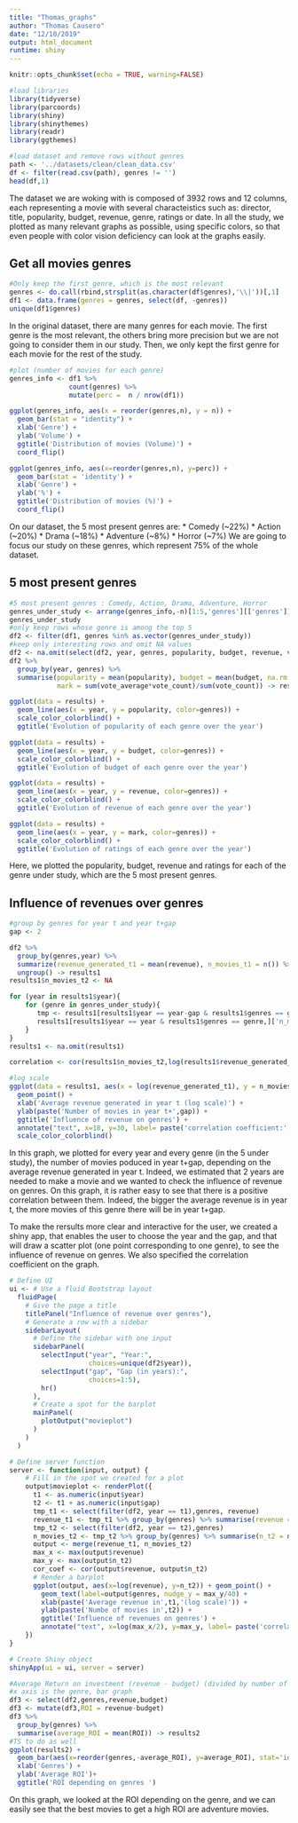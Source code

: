 ```yaml
---
title: "Thomas_graphs"
author: "Thomas Causero"
date: "12/10/2019"
output: html_document
runtime: shiny
---
```


```r
knitr::opts_chunk$set(echo = TRUE, warning=FALSE)
```


```r
#load libraries
library(tidyverse)
library(parcoords)
library(shiny)
library(shinythemes)
library(readr)
library(ggthemes)
```


```r
#load dataset and remove rows without genres
path <- '../datasets/clean/clean_data.csv'
df <- filter(read.csv(path), genres != '')
head(df,1)
```

The dataset we are woking with is composed of 3932 rows and 12 columns, each representing a movie with several characteistics such as: director, title, popularity, budget, revenue, genre, ratings or date.
In all the study, we plotted as many relevant graphs as possible, using specific colors, so that even people with color vision deficiency can look at the graphs easily. 

## Get all movies genres

```r
#Only keep the first genre, which is the most relevant
genres <- do.call(rbind,strsplit(as.character(df$genres),'\\|'))[,1]
df1 <- data.frame(genres = genres, select(df, -genres))
unique(df1$genres)
```

In the original dataset, there are many genres for each movie. The first genre is the most relevant, the others bring more precision but we are not going to consider them in our study. Then, we only kept the first genre for each movie for the rest of the study.

```r
#plot (number of movies for each genre)
genres_info <- df1 %>%
               count(genres) %>%
               mutate(perc =  n / nrow(df1))

ggplot(genres_info, aes(x = reorder(genres,n), y = n)) + 
  geom_bar(stat = "identity") + 
  xlab('Genre') +
  ylab('Volume') +
  ggtitle('Distribution of movies (Volume)') +
  coord_flip()

ggplot(genres_info, aes(x=reorder(genres,n), y=perc)) + 
  geom_bar(stat = 'identity') + 
  xlab('Genre') +
  ylab('%') +
  ggtitle('Distribution of movies (%)') +
  coord_flip()
```

On our dataset, the 5 most present genres are:
* Comedy (~22%)
* Action (~20%)
* Drama (~18%)
* Adventure (~8%)
* Horror (~7%)
We are going to focus our study on these genres, which represent 75% of the whole dataset.

## 5 most present genres

```r
#5 most present genres : Comedy, Action, Drama, Adventure, Horror
genres_under_study <- arrange(genres_info,-n)[1:5,'genres'][['genres']]
genres_under_study
#only keep rows whose genre is among the top 5
df2 <- filter(df1, genres %in% as.vector(genres_under_study))
#keep only interesting rows and omit NA values
df2 <- na.omit(select(df2, year, genres, popularity, budget, revenue, vote_count, vote_average))
df2 %>%
  group_by(year, genres) %>%
  summarise(popularity = mean(popularity), budget = mean(budget, na.rm = T), revenue = mean(revenue), 
            mark = sum(vote_average*vote_count)/sum(vote_count)) -> results

ggplot(data = results) + 
  geom_line(aes(x = year, y = popularity, color=genres)) + 
  scale_color_colorblind() +
  ggtitle('Evolution of popularity of each genre over the year')

ggplot(data = results) + 
  geom_line(aes(x = year, y = budget, color=genres)) + 
  scale_color_colorblind() +
  ggtitle('Evolution of budget of each genre over the year')

ggplot(data = results) + 
  geom_line(aes(x = year, y = revenue, color=genres)) + 
  scale_color_colorblind() +
  ggtitle('Evolution of revenue of each genre over the year')

ggplot(data = results) + 
  geom_line(aes(x = year, y = mark, color=genres)) + 
  scale_color_colorblind() +
  ggtitle('Evolution of ratings of each genre over the year')
```

Here, we plotted the popularity, budget, revenue and ratings for each of the genre under study, which are the 5 most present genres.

## Influence of revenues over genres

```r
#group by genres for year t and year t+gap
gap <- 2

df2 %>%
  group_by(genres,year) %>%
  summarize(revenue_generated_t1 = mean(revenue), n_movies_t1 = n()) %>%
  ungroup() -> results1
results1$n_movies_t2 <- NA

for (year in results1$year){
    for (genre in genres_under_study){
       tmp <- results1[results1$year == year-gap & results1$genres == genre,]['n_movies_t1']
       results1[results1$year == year & results1$genres == genre,]['n_movies_t2'] <- as.numeric(tmp)
    }
}
results1 <- na.omit(results1)

correlation <- cor(results1$n_movies_t2,log(results1$revenue_generated_t1))

#log scale
ggplot(data = results1, aes(x = log(revenue_generated_t1), y = n_movies_t2, color = genres)) + 
  geom_point() + 
  xlab('Average revenue generated in year t (log scale)') +
  ylab(paste('Number of movies in year t+',gap)) +
  ggtitle('Influence of revenue on genres') +
  annotate("text", x=18, y=30, label= paste('correlation coefficient:',round(correlation,2))) +
  scale_color_colorblind()
```

In this graph, we plotted for every year and every genre (in the 5 under study), the number of movies poduced in year t+gap, depending on the average revenue generated in year t. Indeed, we estimated that 2 years are needed to make a movie and we wanted to check the influence of revenue on genres. On this graph, it is rather easy to see that there is a positive correlation between them. Indeed, the bigger the average revenue is in year t, the more movies of this genre there will be in year t+gap.

To make the rersults more clear and interactive for the user, we created a shiny app, that enables the user to choose the year and the gap, and that will draw a scatter plot (one point corresponding to one genre), to see the influence of revenue on genres. We also specified the correlation coefficient on the graph.

```r
# Define UI
ui <- # Use a fluid Bootstrap layout
  fluidPage(    
    # Give the page a title
    titlePanel("Influence of revenue over genres"),
    # Generate a row with a sidebar
    sidebarLayout(      
      # Define the sidebar with one input
      sidebarPanel(
        selectInput("year", "Year:", 
                    choices=unique(df2$year)),
        selectInput("gap", "Gap (in years):", 
                    choices=1:5),
        hr()
      ),
      # Create a spot for the barplot
      mainPanel(
        plotOutput("movieplot")  
      )
    )
  )

# Define server function
server <- function(input, output) {
    # Fill in the spot we created for a plot
    output$movieplot <- renderPlot({
      t1 <- as.numeric(input$year)
      t2 <- t1 + as.numeric(input$gap)
      tmp_t1 <- select(filter(df2, year == t1),genres, revenue)
      revenue_t1 <- tmp_t1 %>% group_by(genres) %>% summarise(revenue = mean(revenue, na.rm = T))
      tmp_t2 <- select(filter(df2, year == t2),genres)
      n_movies_t2 <- tmp_t2 %>% group_by(genres) %>% summarise(n_t2 = n())
      output <- merge(revenue_t1, n_movies_t2)
      max_x <- max(output$revenue)
      max_y <- max(output$n_t2)
      cor_coef <- cor(output$revenue, output$n_t2)
      # Render a barplot
      ggplot(output, aes(x=log(revenue), y=n_t2)) + geom_point() +
        geom_text(label=output$genres, nudge_y = max_y/40) +
        xlab(paste('Average revenue in',t1,'(log scale)')) +
        ylab(paste('Numbe of movies in',t2)) +
        ggtitle('Influence of revenues on genres') +
        annotate("text", x=log(max_x/2), y=max_y, label= paste('correlation coefficient:',round(cor_coef,2)))
    })
}

# Create Shiny object
shinyApp(ui = ui, server = server)
```


```r
#Average Return on investment (revenue - budget) (divided by number of movies that have this genre)
#x axis is the genre, bar graph
df3 <- select(df2,genres,revenue,budget)
df3 <- mutate(df3,ROI = revenue-budget)
df3 %>%
  group_by(genres) %>%
  summarise(average_ROI = mean(ROI)) -> results2
#TS to do as well
ggplot(results2) + 
  geom_bar(aes(x=reorder(genres,-average_ROI), y=average_ROI), stat='identity') +
  xlab('Genres') +
  ylab('Average ROI')+
  ggtitle('ROI depending on genres ')
```

On this graph, we looked at the ROI depending on the genre, and we can easily see that the best movies to get a high ROI are adventure movies.

